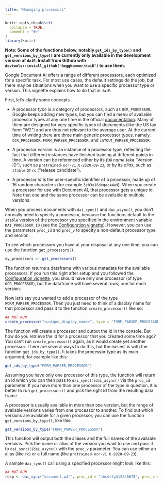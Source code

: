 ```yaml
---
title: "Managing processors"
---
```


```r
knitr::opts_chunk$set(
  collapse = TRUE,
  comment = "#>"
)
library(knitr)
```

**Note: Some of the functions below, notably `get_ids_by_type()` and `get_versions_by_type()` are currently only available in the development version of `daiR`. Install from Github with `devtools::install_github("hegghammer/daiR")` to use them.**

Google Document AI offers a range of different processors, each optimized for a specific task. For most use cases, the default settings do the job, but there may be situations when you want to use a specific processor type or version. This vignette explains how to do that in `daiR`.

First, let's clarify some concepts.

- A processor *type* is a category of processors, such as `OCR_PROCESSOR`. Google keeps adding new types, but you can find a menu of available processor types at any one time in the official [documentation](https://cloud.google.com/document-ai/docs/processors-list). Many of them are designed for very specific types of documents (like the US tax form "W2") and are thus not relevant to the average user. At the current time of writing there are three main generic processor types, namely, `OCR_PROCESSOR`, `FORM_PARSER_PROCESSOR`, and `LAYOUT_PARSER_PROCESSOR`.

- A processor *version* is an instance of a processor type, reflecting the fact that different instances have finished training at different points in time. A version can be referenced either by its *full name* (aka "Version ID"), such as `pretrained-ocr-v1.0-2020-09-23`, or by its *alias*, such as `stable` or `rc` ("release candidate").

- A processor *id* is the user-specific identifier of a processor, made up of 16 random characters (for example `3e03a16deqac44a9`). When you create a processor for use with Document AI, that processor gets a unique id. Note that one and the same processor can be available in multiple versions. 

When you process documents with `dai_sync()` and `dai_async()`, you don't normally need to specify a processor, because the functions default to the `stable` version of the processor you specified in the environment variable `DAI_PROCESSOR_ID` (see the [Configuration vignette](https://dair.info/articles/configuration.html#step-9-store-the-processor-id-as-an-environment-variable)). However, you can use the parameters `proc_id` and `proc_v` to specify a non-default processor type and version.

To see which processors you have at your disposal at any one time, you can use the function `get_processors()`.

```r
my_processors <- get_processors()
```

The function returns a dataframe with various metadata for the available processors. If you run this right after setup and you followed the [Configuration vignette](https://dair.info/articles/configuration.html), you should have only one processor (of type `OCR_PROCESSOR`), but the dataframe will have several rows; one for each version. 

Now let's say you wanted to add a processor of the type `FORM_PARSER_PROCESSOR`. Then you just need to think of a display name for that processor and pass it to the function `create_processor()` like so: 

```r
## NOT RUN
create_processor("<unique_display_name>", type = "FORM_PARSER_PROCESSOR")
```

The function will create a processor and output the id in the console. But how do you retrieve the id for a processor that you created some time ago? You can't run `create_processor()` again, as it would create yet another processor. There are several ways to do this, but the easiest is with the function `get_ids_by_type()`. It takes the processor type as its main argument, for example like this:

```r
get_ids_by_type("FORM_PARSER_PROCESSOR")
```

Assuming you have only one processor of this type, the function will return an id which you can then pass to `dai_sync()`/`dai_async()` via the `proc_id` parameter. If you have more than one processor of the type in question, it is better to run `get_processors()` and pick the right id from the resulting data frame. 

A processor is usually available in more than one version, but the range of available versions varies from one processor to another. To find out which versions are available for a given processor, you can use the function `get_versions_by_type()`, like this: 

```r
get_versions_by_type("FORM_PARSER_PROCESSOR")
```

This function will output both the aliases and the full names of the available versions. Pick the name or alias of the version you want to use and pass it to `dai_sync()`/`dai_async()` with the `proc_v` parameter. You can use either an alias (like `rc`) or a full name (like `pretrained-ocr-v1.0-2020-09-23`).

A sample `dai_sync()` call using a specified processor might look like this:

```r
## NOT RUN
resp <- dai_sync("document.pdf", proc_id = "abcdefgh12345678", proc_v = "rc")
```

